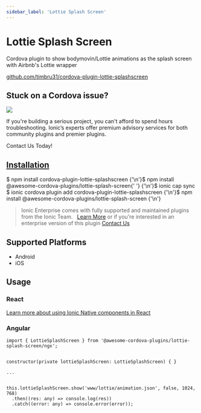 ```yaml
---
sidebar_label: 'Lottie Splash Screen'
---
```



# Lottie Splash Screen

Cordova plugin to show bodymovin/Lottie animations as the splash screen with Airbnb's Lottie wrapper

<p>
  <a href="https://github.com/timbru31/cordova-plugin-lottie-splashscreen" target="_blank" rel="noopener" className="git-link">github.com/timbru31/cordova-plugin-lottie-splashscreen</a>
</p>

<h2>Stuck on a Cordova issue?</h2>
<DocsCard
  className="cordova-ee-card"
  header="Don't waste precious time on plugin issues."
  href="https://ionicframework.com/sales?product_of_interest=Ionic%20Native"
>
  <div>
    <img src="/docs/icons/native-cordova-bot.png" className="cordova-ee-img" />
    <p>If you're building a serious project, you can't afford to spend hours troubleshooting. Ionic’s experts offer premium advisory services for both community plugins and premier plugins.</p>
    <DocsButton className="native-ee-detail">Contact Us Today!</DocsButton>
  </div>
</DocsCard>

<h2 id="installation">
  <a href="#installation">Installation</a>
</h2>
<Tabs
  groupId="runtime"
  defaultValue="Capacitor"
  values={[
    { value: 'Capacitor', label: 'Capacitor' },
    { value: 'Cordova', label: 'Cordova' },
    { value: 'Enterprise', label: 'Enterprise' },
  ]}
>
  <TabItem value="Capacitor">
    <CodeBlock className="language-shell">
      $ npm install cordova-plugin-lottie-splashscreen {'\n'}$ npm install @awesome-cordova-plugins/lottie-splash-screen{' '}
      {'\n'}$ ionic cap sync
    </CodeBlock>
  </TabItem>
  <TabItem value="Cordova">
    <CodeBlock className="language-shell">
      $ ionic cordova plugin add cordova-plugin-lottie-splashscreen {'\n'}$ npm install
      @awesome-cordova-plugins/lottie-splash-screen {'\n'}
    </CodeBlock>
  </TabItem>
  <TabItem value="Enterprise">
    <blockquote>
      Ionic Enterprise comes with fully supported and maintained plugins from the Ionic Team. &nbsp;
      <a className="btn" href="https://ionic.io/docs/premier-plugins">Learn More</a> or if you're interested in an enterprise version of this plugin <a className="btn" href="https://ionicframework.com/sales?product_of_interest=Ionic%20Enterprise%20Engine">Contact Us</a>
    </blockquote>
  </TabItem>
</Tabs>

## Supported Platforms

- Android
- iOS

## Usage

### React

[Learn more about using Ionic Native components in React](../native-community.mdx#react)

### Angular

```tsx
import { LottieSplashScreen } from '@awesome-cordova-plugins/lottie-splash-screen/ngx';


constructor(private lottieSplashScreen: LottieSplashScreen) { }

...


this.lottieSplashScreen.show('www/lottie/animation.json', false, 1024, 768)
  .then((res: any) => console.log(res))
  .catch((error: any) => console.error(error));

```
